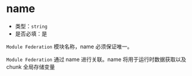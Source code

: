 # name

- 类型：`string`
- 是否必填：是

`Module Federation` 模块名称，name 必须保证唯一。

`Module Federation` 通过 name 进行关联。name 将用于运行时数据获取以及 chunk 全局存储变量

